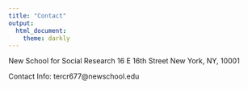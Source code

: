 ```yaml
---
title: "Contact"
output:
  html_document:
    theme: darkly
---
```


New School for Social Research
16 E 16th Street
New York, NY, 10001

Contact Info: tercr677@newschool.edu